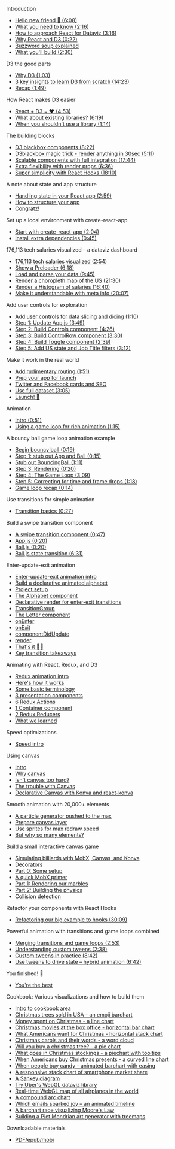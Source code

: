 
<Text mt={3}>Introduction</Text>

- [Hello new friend 👋 (6:08)](/introduction/1)
- [What you need to know (2:16)](/introduction/2)
- [How to approach React for Dataviz (3:16)](/introduction/3)
- [Why React and D3 (0:22)](/introduction/4)
- [Buzzword soup explained](/introduction/5)
- [What you'll build (2:30)](/introduction/7)

<Text mt={3}>D3 the good parts</Text>

- [Why D3 (1:03)](/d3-quick-intro/1)
- [3 key insights to learn D3 from scratch (14:23)](/d3-quick-intro/2)
- [Recap (1:49)](/d3-quick-intro/6)

<Text mt={3}>How React makes D3 easier</Text>

- [React + D3 = ❤️ (4:53)](/react-d3/1)
- [What about existing libraries? (6:19)](/react-d3/2)
- [When you shouldn't use a library (1:14)](/react-d3/7)

<Text mt={3}>The building blocks</Text>

- [D3 blackbox components (8:22)](/building-blocks/1)
- [D3blackbox magic trick - render anything in 30sec (5:11)](/building-blocks/2)
- [Scalable components with full integration (17:44)](/building-blocks/3)
- [Extra flexibility with render props (6:36)](/building-blocks/4)
- [Super simplicity with React Hooks (18:10)](/building-blocks/5)

<Text mt={3}>A note about state and app structure</Text>

- [Handling state in your React app (2:59)](/state-app-structure/1)
- [How to structure your app](/state-app-structure/4)
- [Congratz!](/state-app-structure/5)

<Text mt={3}>Set up a local environment with create-react-app</Text>

- [Start with create-react-app (2:04)](/local-environment/1)
- [Install extra dependencies (0:45)](/local-environment/4)

<Text mt={3}>176,113 tech salaries visualized – a dataviz dashboard</Text>

- [176,113 tech salaries visualized (2:54)](/tech-salaries/1)
- [Show a Preloader (6:18)](/preloader/1)
- [Load and parse your data (9:45)](/load-parse-data/1)
- [Render a choropleth map of the US (21:30)](/choropleth-map/1)
- [Render a Histogram of salaries (16:40)](/salaries-histogram/1)
- [Make it understandable with meta info (20:07)](/meta-info/1)

<Text mt={3}>Add user controls for exploration</Text>

- [Add user controls for data slicing and dicing (1:10)](/user-control/1)
- [Step 1: Update App.js (3:49)](/user-control/2)
- [Step 2: Build Controls component (4:26)](/user-control/3)
- [Step 3: Build ControlRow component (3:30)](/user-control/4)
- [Step 4: Build Toggle component (2:39)](/user-control/5)
- [Step 5: Add US state and Job Title filters (3:12)](/user-control/6)

<Text mt={3}>Make it work in the real world</Text>

- [Add rudimentary routing (1:51)](/make-it-work/1)
- [Prep your app for launch](/make-it-work/2)
- [Twitter and Facebook cards and SEO](/make-it-work/3)
- [Use full dataset (3:05)](/make-it-work/4)
- [Launch! 🚀](/make-it-work/5)

<Text mt={3}>Animation</Text>

- [Intro (0:51)](/animation/1)
- [Using a game loop for rich animation (1:15)](/animation/2)

<Text mt={3}>A bouncy ball game loop animation example</Text>

- [Begin bouncy ball (0:19)](/ball-game/1)
- [Step 1: stub out App and Ball (0:15)](/ball-game/2)
- [Stub out BouncingBall (1:11)](/ball-game/3)
- [Step 3: Rendering (0:20)](/ball-game/4)
- [Step 4: The Game Loop (3:09)](/ball-game/5)
- [Step 5: Correcting for time and frame drops (1:18)](/ball-game/6)
- [Game loop recap (0:14)](/ball-game/7)

<Text mt={3}>Use transitions for simple animation</Text>

- [Transition basics (0:27)](/simple-animation/1)

<Text mt={3}>Build a swipe transition component</Text>

- [A swipe transition component (0:47)](/swipe-transition/1)
- [App.js (0:20)](/swipe-transition/2)
- [Ball.js (0:20)](/swipe-transition/3)
- [Ball.js state transition (6:31)](/swipe-transition/4)

<Text mt={3}>Enter-update-exit animation</Text>

- [Enter-update-exit animation intro](/enter-update-exit/1)
- [Build a declarative animated alphabet](/enter-update-exit/2)
- [Project setup](/enter-update-exit/3)
- [The Alphabet component](/enter-update-exit/4)
- [Declarative render for enter-exit transitions](/enter-update-exit/5)
- [TransitionGroup](/enter-update-exit/6)
- [The Letter component](/enter-update-exit/7)
- [onEnter](/enter-update-exit/8)
- [onExit](/enter-update-exit/9)
- [componentDidUpdate](/enter-update-exit/10)
- [render](/enter-update-exit/11)
- [That's it 👍🏼](/enter-update-exit/12)
- [Key transition takeaways](/enter-update-exit/13)

<Text mt={3}>Animating with React, Redux, and D3</Text>

- [Redux animation intro](/redux-animation/1)
- [Here's how it works](/redux-animation/2)
- [Some basic terminology](/redux-animation/3)
- [3 presentation components](/redux-animation/4)
- [6 Redux Actions](/redux-animation/5)
- [1 Container component](/redux-animation/6)
- [2 Redux Reducers](/redux-animation/7)
- [What we learned](/redux-animation/8)

<Text mt={3}>Speed optimizations</Text>

- [Speed intro](/speed-optimizations/1)

<Text mt={3}>Using canvas</Text>

- [Intro](/using-canvas/1)
- [Why canvas](/using-canvas/2)
- [Isn't canvas too hard?](/using-canvas/3)
- [The trouble with Canvas](/using-canvas/4)
- [Declarative Canvas with Konva and react-konva](/using-canvas/5)

<Text mt={3}>Smooth animation with 20,000+ elements</Text>

- [A particle generator pushed to the max](/smooth-animation/1)
- [Prepare canvas layer](/smooth-animation/2)
- [Use sprites for max redraw speed](/smooth-animation/3)
- [But why so many elements?](/smooth-animation/4)

<Text mt={3}>Build a small interactive canvas game</Text>

- [Simulating billiards with MobX, Canvas, and Konva](/canvas-game/1)
- [Decorators](/canvas-game/2)
- [Part 0: Some setup](/canvas-game/3)
- [A quick MobX primer](/canvas-game/4)
- [Part 1: Rendering our marbles](/canvas-game/5)
- [Part 2: Building the physics](/canvas-game/6)
- [Collision detection](/canvas-game/7)

<Text mt={3}>Refactor your components with React Hooks</Text>

- [Refactoring our big example to hooks (30:09)](/react-hooks/5)

<Text mt={3}>Powerful animation with transitions and game loops combined</Text>

- [Merging transitions and game loops (2:53)](/game-loops/1)
- [Understanding custom tweens (2:38)](/game-loops/2)
- [Custom tweens in practice (8:42)](/game-loops/3)
- [Use tweens to drive state – hybrid animation (6:42)](/game-loops/3)

<Text mt={3}>You finished! 🚀</Text>

- [You're the best](/finished/1)

<Text mt={3}>Cookbook: Various visualizations and how to build them</Text>

- [Intro to cookbook area](/cookbook/1)
- [Christmas trees sold in USA - an emoji barchart](/cookbook/2)
- [Money spent on Christmas - a line chart](/cookbook/3)
- [Christmas movies at the box office - horizontal bar chart](/cookbook/4)
- [What Americans want for Christmas - horizontal stack chart](/cookbook/5)
- [Christmas carols and their words - a word cloud](/cookbook/6)
- [Will you buy a christmas tree? - a pie chart](/cookbook/7)
- [What goes in Christmas stockings - a piechart with tooltips](/cookbook/8)
- [When Americans buy Christmas presents - a curved line chart](/cookbook/9)
- [When people buy candy - animated barchart with easing](/cookbook/10)
- [A responsive stack chart of smartphone market share](/cookbook/11)
- [A Sankey diagram](/cookbook/12)
- [Try Uber's WebGL dataviz library](/cookbook/13)
- [Real-time WebGL map of all airplanes in the world](/cookbook/14)
- [A compound arc chart](/cookbook/15)
- [Which emails sparked joy – an animated timeline](/cookbook/16)
- [A barchart race visualizing Moore's Law](/cookbook/17)
- [Building a Piet Mondrian art generator with treemaps](/cookbook/18)

<Text mt={3}>Downloadable materials</Text>

- [PDF/epub/mobi](/downloadable-materials/1)
